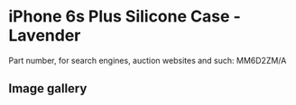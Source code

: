 
# iPhone 6s Plus Silicone Case - Lavender

Part number, for search engines, auction websites and such: MM6D2ZM/A

## Image gallery

<div style={{ width: "768px" }}>
  <GalleryComponent
    images={[
      {
        original: "/everysource/MM6D2.png",
        thumbnail: "/everypreview/MM6D2.png",
      },
      {
        original: "/everysource/MM6D2_AV1_GOLD.png",
        thumbnail: "/everypreview/MM6D2_AV1_GOLD.png",
      },
      {
        original: "/everysource/MM6D2_AV1_SILVER.png",
        thumbnail: "/everypreview/MM6D2_AV1_SILVER.png",
      },
      {
        original: "/everysource/MM6D2_AV1_SPACE_GRAY.png",
        thumbnail: "/everypreview/MM6D2_AV1_SPACE_GRAY.png",
      }
    ]}
  />
</div>
